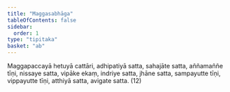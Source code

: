 ```yaml
---
title: "Maggasabhāga"
tableOfContents: false
sidebar:
  order: 1
type: "tipitaka"
basket: "ab"
---
```



<DynamicBreadcrumb />

<Division number="365">

<Paragraph number="1114">
Maggapaccayā hetuyā cattāri, adhipatiyā satta, sahajāte satta, aññamaññe tīṇi, nissaye satta, vipāke ekaṃ, indriye satta, jhāne satta, sampayutte tīṇi, vippayutte tīṇi, atthiyā satta, avigate satta. (12)
</Paragraph>
</Division>